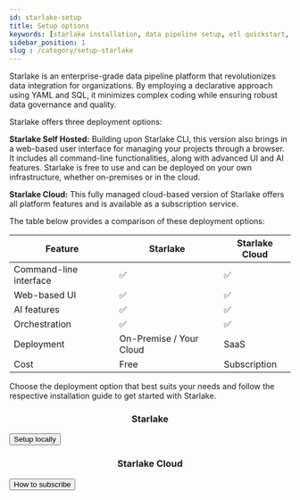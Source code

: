 ```yaml
---
id: starlake-setup
title: Setup options
keywords: [starlake installation, data pipeline setup, etl quickstart, docker etl, cloud integration]
sidebar_position: 1
slug : /category/setup-starlake
---
```


Starlake is an enterprise-grade data pipeline platform that revolutionizes data integration for organizations. 
By employing a declarative approach using YAML and SQL, it minimizes complex coding while ensuring robust data governance and quality.

Starlake offers three deployment options:

**Starlake Self Hosted:** 
Building upon Starlake CLI, this version also brings in a web-based user interface for managing your projects through a browser. 
It includes all command-line functionalities, along with advanced UI and AI features. 
Starlake is free to use and can be deployed on your own infrastructure, whether on-premises or in the cloud.

**Starlake Cloud:** 
This fully managed cloud-based version of Starlake offers all platform features and is available as a subscription service.

The table below provides a comparison of these deployment options:
<table>
  <thead>
    <tr>
      <th>Feature</th>
      <th>Starlake</th>
      <th>Starlake Cloud</th>
    </tr>
  </thead>
  <tbody>
    <tr>
      <td>Command-line interface</td>
      <td>✅</td>
      <td>✅</td>
    </tr>
    <tr>
      <td>Web-based UI</td>
      <td>✅</td>
      <td>✅</td>
    </tr>
    <tr>
      <td>AI features</td>
      <td>✅</td>
      <td>✅</td>
    </tr>
    <tr>
      <td>Orchestration</td>
      <td>✅</td>
      <td>✅</td>
    </tr>
    <tr>
      <td>Deployment</td>
      <td>On-Premise / Your Cloud</td>
      <td>SaaS</td>
    </tr>
    <tr>
      <td>Cost</td>
      <td>Free</td>
      <td>Subscription</td>
    </tr>
  </tbody>
</table>

<p>Choose the deployment option that best suits your needs and follow the respective installation guide to get started with Starlake.</p>

<div className='container'>
  <div className='row'>
    <div className='col col--6'>
      <div>
        <Card shadow='tl'>
          <CardHeader>
            <h3><center>Starlake</center></h3>
          </CardHeader>
          <CardBody>
          </CardBody>
          <CardFooter>
            <a href="/setup/starlake-setup">
              <button className='button button--secondary button--block'>Setup locally</button> 
            </a>
          </CardFooter>
        </Card>
      </div>
    </div>
    <div className='col col--6'>
      <div >
        <Card shadow='tl'>
          <CardHeader>
            <h3><center>Starlake Cloud</center></h3>
          </CardHeader>
          <CardBody>
          </CardBody>
          <CardFooter>
            <a href="/setup/starlake-cloud-setup">
            <button className='button button--secondary button--block'>How to subscribe</button> 
            </a>
          </CardFooter>
        </Card>
      </div>
    </div>
  </div>
</div>
